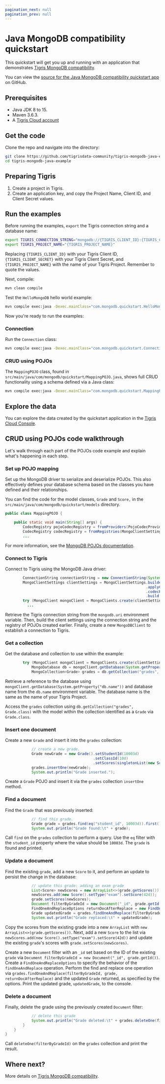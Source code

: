 ```yaml
---
pagination_next: null
pagination_prev: null
---
```



# Java MongoDB compatibility quickstart

This quickstart will get you up and running with an application that
demonstrates [Tigris MongoDB compatibility](/docs/concepts/mongodb-compatibility/).

You can view the
[source for the Java MongoDB compatibility quickstart app](https://github.com/tigrisdata-community/tigris-mongodb-java-example)
on GitHub.

## Prerequisites

- Java JDK 8 to 15.
- Maven 3.6.3.
- A [Tigris Cloud account](https://console.preview.tigrisdata.cloud/signup)

## Get the code

Clone the repo and navigate into the directory:

```sh
git clone https://github.com/tigrisdata-community/tigris-mongodb-java-example.git
cd tigris-mongodb-java-example
```

## Preparing Tigris

1. Create a project in Tigris.
1. Create an application key, and copy the Project Name, Client ID, and Client Secret values.

## Run the examples

Before running the examples, `export` the Tigris connection string and a database name:

```sh
export TIGRIS_CONNECTION_STRING="mongodb://{TIGRIS_CLIENT_ID}:{TIGRIS_CLIENT_SECRET}@m1k.preview.tigrisdata.cloud:27018/?authMechanism=PLAIN&tls=true"
export TIGRIS_PROJECT_NAME="{TIGRIS_PROJECT_NAME}"
```

Replacing `{TIGRIS_CLIENT_ID}` with your Tigris Client ID, `{TIGRIS_CLIENT_SECRET}` with your Tigris Client Secret,
and `{TIGRIS_PROJECT_NAME}` with the name of your Tigris Project. Remember to quote the values.

Next, compile:

```sh
mvn clean compile
```

Test the `HelloMongoDB` hello world example:

```sh
mvn compile exec:java -Dexec.mainClass="com.mongodb.quickstart.HelloMongoDB" -Dexec.cleanupDaemonThreads=false
```

Now you're ready to run the examples:

### Connection

Run the `Connection` class:

```sh
mvn compile exec:java -Dexec.mainClass="com.mongodb.quickstart.Connection" -Dmongodb.uri="$TIGRIS_CONNECTION_STRING" -Dexec.cleanupDaemonThreads=false
```

### CRUD using POJOs

The `MappingPOJO` class, found in `src/main/java/com/mongodb/quickstart/MappingPOJO.java`, shows full CRUD functionality using a schema defined via a Java class:

```sh
mvn compile exec:java -Dexec.mainClass="com.mongodb.quickstart.MappingPOJO" -Dmongodb.uri="$TIGRIS_CONNECTION_STRING" -Ddb.name="$TIGRIS_PROJECT_NAME" -Dexec.cleanupDaemonThreads=false
```

## Explore the data

You can explore the data created by the quickstart application in
the <a href={tigrisConfig.consoleUrl}>Tigris Cloud Console</a>.

## CRUD using POJOs code walkthrough

Let's walk through each part of the POJOs code example and explain what's happening in each step.

### Set up POJO mapping

Set up the MongoDB driver to serialize and deserialize POJOs. This also effectively defines your database
schema based on the classes you have defined and their relationships.

You can find the code for the model classes, `Grade` and `Score,` in the `src/main/java/com/mongodb/quickstart/models` directory.

```java
public class MappingPOJO {

    public static void main(String[] args) {
        CodecRegistry pojoCodecRegistry = fromProviders(PojoCodecProvider.builder().automatic(true).build());
        CodecRegistry codecRegistry = fromRegistries(MongoClientSettings.getDefaultCodecRegistry(), pojoCodecRegistry);
        ...
```

For more information, see the [MongoDB POJOs documentation](https://www.mongodb.com/docs/drivers/java/sync/v4.9/fundamentals/data-formats/document-data-format-pojo/).

### Connect to Tigris

Connect to Tigris using the MongoDB Java driver:

```java
        ConnectionString connectionString = new ConnectionString(System.getProperty("mongodb.uri"));
        MongoClientSettings clientSettings = MongoClientSettings.builder()
                                                                .applyConnectionString(connectionString)
                                                                .codecRegistry(codecRegistry)
                                                                .build();
        try (MongoClient mongoClient = MongoClients.create(clientSettings)) {
          ...
```

Retrieve the Tigris connection string from the `mongodb.uri` environment variable. Then, build the client settings using the connection string and the registry of POJOs created earlier. Finally, create a new `MongoDBClient` to establish a connection to Tigris.

### Get a collection

Get the database and collection to use within the example:

```java
        try (MongoClient mongoClient = MongoClients.create(clientSettings)) {
            MongoDatabase db = mongoClient.getDatabase(System.getProperty("db.name"));
            MongoCollection<Grade> grades = db.getCollection("grades", Grade.class);
```

Retrieve a reference to the database using `mongoClient.getDatabase(System.getProperty("db.name"))` and database name from the `db.name` environment variable. The database name is the same as the name of your Tigris Project.

Access the `grades` collection using `db.getCollection("grades", Grade.class)` with the model within the collection identified as a `Grade` via `Grade.class`.

### Insert one document

Create a new `Grade` and insert it into the `grades` collection:

```java
            // create a new grade.
            Grade newGrade = new Grade().setStudentId(10003d)
                                        .setClassId(10d)
                                        .setScores(singletonList(new Score().setType("homework").setScore(50d)));
            grades.insertOne(newGrade);
            System.out.println("Grade inserted.");
```

Create a `Grade` POJO and insert it via the `grades` collection `insertOne` method.

### Find a document

Find the `Grade` that was previously inserted:

```java
            // find this grade.
            Grade grade = grades.find(eq("student_id", 10003d)).first();
            System.out.println("Grade found:\t" + grade);
```

Call `find` on the `grades` collection to perform a query. Use the `eq` filter with the `student_id` property where the value should be `10003d`.
The `grade` is found and printed.

### Update a document

Find the existing `grade`, add a new `Score` to it, and perform an update to persist the change in the database:

```java
            // update this grade: adding an exam grade
            List<Score> newScores = new ArrayList<>(grade.getScores());
            newScores.add(new Score().setType("exam").setScore(42d));
            grade.setScores(newScores);
            Document filterByGradeId = new Document("_id", grade.getId());
            FindOneAndReplaceOptions returnDocAfterReplace = new FindOneAndReplaceOptions().returnDocument(ReturnDocument.AFTER);
            Grade updatedGrade = grades.findOneAndReplace(filterByGradeId, grade, returnDocAfterReplace);
            System.out.println("Grade replaced:\t" + updatedGrade);
```

Copy the scores from the existing grade into a new `ArrayList` with `new ArrayList<>(grade.getScores())`. Next, add a new `Score` to the list via `newScores.add(new Score().setType("exam").setScore(42d))` and update the existing `grade`'s scores with `grade.setScores(newScores)`.

Create a new `Document` filter with an `_id` set based on the ID of the existing `grade` via `Document filterByGradeId = new Document("_id", grade.getId())`. Create a `FindOneAndReplaceOptions` to specify the behavior of the `findOneAndReplace` operation. Perform the find and replace one operation via `grades.findOneAndReplace(filterByGradeId, grade, returnDocAfterReplace)` and the updated `Grade` returned, as specified by the options. Print the updated grade, `updatedGrade`, to the console.

### Delete a document

Finally, delete the grade using the previously created `Document` filter:

```java
            // delete this grade
            System.out.println("Grade deleted:\t" + grades.deleteOne(filterByGradeId));
        }
    }
}
```

Call `deleteOne(filterByGradeId)` on the `grades` collection and print the result.

## Where next?

More details on [Tigris MongoDB compatibility](/docs/concepts/mongodb-compatibility/).
